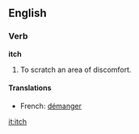 ==English==
===Verb===
'''itch'''
#To scratch an area of discomfort.
====Translations====
*French: [[démanger]]

[[it:itch]]